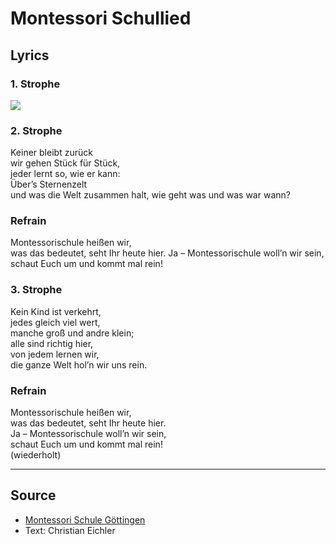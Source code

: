 # Montessori Schullied



## Lyrics 

### 1. Strophe

![](/sheetmusic/montessori-schullied.png)

### 2. Strophe
Keiner bleibt zurück  
wir gehen Stück für Stück,   
jeder lernt so, wie er kann:  
Über’s Sternenzelt   
und was die Welt zusammen halt, 
wie geht was und was war wann?  
  
### Refrain  
  
Montessorischule heißen wir,   
was das bedeutet, seht Ihr heute hier. 
Ja – Montessorischule woll’n wir sein, 
schaut Euch um und kommt mal rein!  
  
### 3. Strophe  
  
Kein Kind ist verkehrt,  
jedes gleich viel wert,  
manche groß und andre klein;  
alle sind richtig hier,  
von jedem lernen wir,  
die ganze Welt hol’n wir uns rein.  
  
### Refrain  
  
Montessorischule heißen wir,  
was das bedeutet, seht Ihr heute hier.  
Ja – Montessorischule woll’n wir sein,  
schaut Euch um und kommt mal rein!  
(wiederholt)  

----

## Source 

- [Montessori Schule Göttingen](https://montessori-schule-goettingen.de/unsere-schule/schullied)
- Text: Christian Eichler
